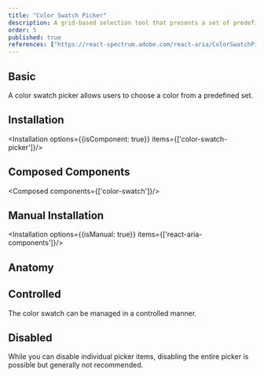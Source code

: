 ```yaml
---
title: "Color Swatch Picker"
description: A grid-based selection tool that presents a set of predefined colors for easy and consistent color choices.
order: 5
published: true
references: ["https://react-spectrum.adobe.com/react-aria/ColorSwatchPicker.html#props"]
---
```


## Basic
A color swatch picker allows users to choose a color from a predefined set.
<How toUse="colors/color-swatch/color-swatch-picker-demo" />

## Installation
<Installation options={{isComponent: true}} items={['color-swatch-picker']}/>

## Composed Components
<Composed components={['color-swatch']}/>

## Manual Installation
<Installation options={{isManual: true}} items={['react-aria-components']}/>
<SourceCode toShow='color-swatch-picker'/>

## Anatomy
<Anatomy show='color-swatch-picker-anatomy'/>

## Controlled
The color swatch can be managed in a controlled manner.
<How toUse="colors/color-swatch/color-swatch-controlled-demo" />

## Disabled
While you can disable individual picker items, disabling the entire picker is possible but generally not recommended.
<How toUse="colors/color-swatch/color-swatch-picker-item-disabled-demo" />
